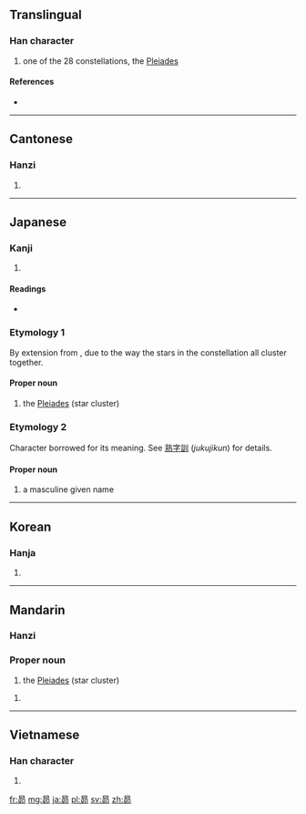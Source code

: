 ==Translingual==

===Han character===
{{Han char|rn=72|rad=日|as=05|sn=9|four=6072<sub>7</sub>|canj=日竹竹中 (AHHL)}}

# one of the 28 constellations, the [[Pleiades]]

====References====
* {{Han ref|kx=0494.060|dkj=13865|dj=0858.120|hdz=21503.020|uh=6634|ud=26164|bh=CEF6|bd=52982}}

----

==Cantonese==

===Hanzi===
{{yue-hanzi|jyut=|y=maau5}}

# {{defn|lang=yue|sort=日05}}

----

==Japanese==

===Kanji===
{{ja-kanji|grade=n|rs=日05}}

# {{defn|lang=ja|sort=日05}}

====Readings====
* {{ja-readings|on=[[ボウ]] (bō), [[モウ]] (mō)|nanori=[[すばる]] (Subaru), [[すまる]] (Sumaru), [[たかし]] (Takashi), [[のぼる]] (Noboru)}}

===Etymology 1===
By extension from {{term|統ばる||to bunch together; to unite|tr=subaru|lang=ja}}, due to the way the stars in the constellation all cluster together.

====Proper noun====
{{ja-pos|k|proper|hira=すばる|rom=Subaru}} 

# the [[Pleiades]] (star cluster)

===Etymology 2===

Character borrowed for its meaning.  See [[熟字訓]] (''jukujikun'') for details.

====Proper noun====
{{ja-pos|k|proper|hira=すまる|rom=Sumaru}}

{{ja-pos|k|proper|hira=たかし|rom=Takashi}}

{{ja-pos|k|proper|hira=のぼる|rom=Noboru}}

# a masculine given name

----

==Korean==

===Hanja===
{{ko-hanja|hangeul=[[묘]]|eumhun=|rv=myo|mr=myo|y=myo}}

# {{defn|lang=ko|sort=日05}}

----

==Mandarin==

===Hanzi===
{{cmn-hanzi|pin=[[mǎo]] ([[mao3]]), [[nǐ]] ([[ni3]]), [[zhì]] ([[zhi4]])|wg=mao<sup>3</sup>, ni<sup>3</sup>, chih<sup>4</sup>}}

===Proper noun===
{{head|cmn|proper noun|sc=Hani}}{{attention|cmn|needs inflection template}}

# the [[Pleiades]] (star cluster)

# {{defn|lang=cmn|sort=日05}}

----

==Vietnamese==

===Han character===
{{vi-hantu|[[mão]], [[máu]]|rs=日05}}

# {{defn|lang=vi|sort=日05}}

[[fr:昴]]
[[mg:昴]]
[[ja:昴]]
[[pl:昴]]
[[sv:昴]]
[[zh:昴]]
